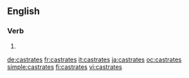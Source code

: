 ==English==

===Verb===
{{head|en|verb form}}

# {{en-third-person singular of|castrate}}

[[de:castrates]]
[[fr:castrates]]
[[it:castrates]]
[[ja:castrates]]
[[oc:castrates]]
[[simple:castrates]]
[[fi:castrates]]
[[vi:castrates]]
